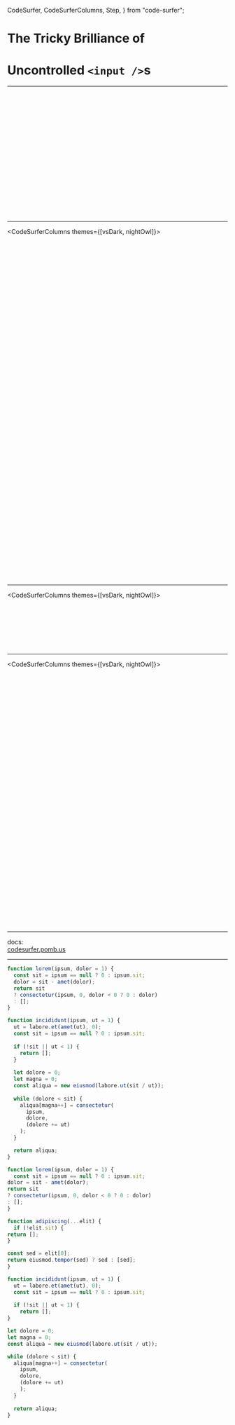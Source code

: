 
  CodeSurfer,
  CodeSurferColumns,
  Step,
} from "code-surfer";


# The Tricky Brilliance of
# Uncontrolled `<input />`s

---

<CodeSurferColumns themes={[vsDark]}>


<Step>

```js 1,3,2[1:23] file=./keyframes/002-structure/01-component/a/01-a-1-01-ValueInput.js
```

</Step>



<Step>

```js 1,4,1[1:3],2:3,4[1:3] file=./keyframes/002-structure/01-component/a/01-a-2-01-ValueInput.js
```

</Step>



<Step>

```js 1,5,3 file=./keyframes/002-structure/02-render/a/02-a-1-01-ValueInput.js
```

</Step>



<Step>

```js 1,9,7,3[1:11],4:5,6[1:5] file=./keyframes/002-structure/02-render/a/02-a-2-01-ValueInput.js
```

</Step>



<Step>

```js 1,9,7 file=./keyframes/002-structure/03-props/a/03-a-1-01-ValueInput.js
```

</Step>



<Step>

```js 1,13,11,3[1:10],4,5[1:13] file=./keyframes/002-structure/03-props/a/03-a-2-01-ValueInput.js
```

</Step>



<Step>

```js 1,13,11,4[1:15] file=./keyframes/002-structure/03-props/a/03-a-3-01-ValueInput.js
```

</Step>



<Step>

```js 1,15,13,8[1:11],9,10[1:6] file=./keyframes/002-structure/03-props/a/03-a-4-01-ValueInput.js
```

</Step>



<Step>

```js 1,15,13,9[1:20] file=./keyframes/002-structure/03-props/a/03-a-5-01-ValueInput.js
```

</Step>



<Step>

```js 1,19,17,7[1:10],8,9[1:13] file=./keyframes/002-structure/03-props/a/03-a-6-01-ValueInput.js
```

</Step>



<Step>

```js 1,19,17,8[1:27] file=./keyframes/002-structure/03-props/a/03-a-7-01-ValueInput.js
```

</Step>



<Step>

```js 1,23,21,14[1:33],15:16,17[1:8] file=./keyframes/002-structure/03-props/a/03-a-8-01-ValueInput.js
```

</Step>



<Step>

```js 1:23 file=./keyframes/002-structure/03-props/a/03-a-9-01-ValueInput.js
```

</Step>



<Step>

```js 23,27,23[1:3],24:26,27[1:3] file=./keyframes/002-structure/04-consumer/a/04-a-1-01-ValueInput.js
```

</Step>



<Step>

```js 23,31,29,25[1:11],26:27,28[1:5] file=./keyframes/002-structure/04-consumer/a/04-a-2-01-ValueInput.js
```

</Step>



<Step>

```js 23,33,31,26[1:16],27,28[1:6] file=./keyframes/002-structure/04-consumer/a/04-a-3-01-ValueInput.js
```

</Step>



<Step>

```js 23,35,33,25[1:54],29 file=./keyframes/002-structure/04-consumer/a/04-a-4-01-ValueInput.js
```

</Step>



<Step>

```js 23,39,37,29[1:20],30:32,33[1:8] file=./keyframes/002-structure/04-consumer/a/04-a-5-01-ValueInput.js
```

</Step>



<Step>

```js 23,39,37,32[1:46] file=./keyframes/002-structure/04-consumer/a/04-a-6-01-ValueInput.js
```

</Step>



<Step>

```js 23,39,23[1:3],24:38,39[1:3] file=./keyframes/002-structure/04-consumer/b/04-b-1-01-ValueInput.js
```

</Step>



<Step>

```js 1,39,1[1:3],2:38,39[1:3] file=./keyframes/002-structure/04-consumer/b/04-b-2-01-ValueInput.js
```

</Step>


</CodeSurferColumns>

---

<CodeSurferColumns themes={[vsDark, nightOwl]}>


<Step>

```js 1,3,2[1:23] file=./keyframes/003-compare/01-component/a/01-a-1-01-ValueInput.js
```

```js 1,3,2[1:23] file=./keyframes/003-compare/01-component/a/01-a-1-02-LineItem.js
```

</Step>



<Step>

```js 1,4,1[1:3],2:3,4[1:3] file=./keyframes/003-compare/01-component/a/01-a-2-01-ValueInput.js
```

```js 1,4,1[1:3],2:3,4[1:3] file=./keyframes/003-compare/01-component/a/01-a-2-02-LineItem.js
```

</Step>



<Step>

```js 1,5,3 file=./keyframes/003-compare/02-render/a/02-a-1-01-ValueInput.js
```

```js 1,5,3 file=./keyframes/003-compare/02-render/a/02-a-1-02-LineItem.js
```

</Step>



<Step>

```js 1,9,7,3[1:11],4:5,6[1:5] file=./keyframes/003-compare/02-render/a/02-a-2-01-ValueInput.js
```

```js 1,9,7,3[1:11],4:5,6[1:5] file=./keyframes/003-compare/02-render/a/02-a-2-02-LineItem.js
```

</Step>



<Step>

```js 1,9,7 file=./keyframes/003-compare/03-props/a/03-a-1-01-ValueInput.js
```

```js 1,9,7 file=./keyframes/003-compare/03-props/a/03-a-1-02-LineItem.js
```

</Step>



<Step>

```js 1,13,11,3[1:10],4,5[1:13] file=./keyframes/003-compare/03-props/a/03-a-2-01-ValueInput.js
```

```js 1,13,11,3[1:10],4,5[1:13] file=./keyframes/003-compare/03-props/a/03-a-2-02-LineItem.js
```

</Step>



<Step>

```js 1,13,11,4[1:15] file=./keyframes/003-compare/03-props/a/03-a-3-01-ValueInput.js
```

```js 1,15,13,4[1:22],5,6[1:24] file=./keyframes/003-compare/03-props/a/03-a-3-02-LineItem.js
```

</Step>



<Step>

```js 1,15,13,8[1:11],9,10[1:6] file=./keyframes/003-compare/03-props/a/03-a-4-01-ValueInput.js
```

```js 1,17,15,10[1:9],11,12[1:6] file=./keyframes/003-compare/03-props/a/03-a-4-02-LineItem.js
```

</Step>



<Step>

```js 1,15,13,9[1:20] file=./keyframes/003-compare/03-props/a/03-a-5-01-ValueInput.js
```

```js 1,23,21,11[1:15],12:16,17[1:9] file=./keyframes/003-compare/03-props/a/03-a-5-02-LineItem.js
```

</Step>



<Step>

```js 1,19,17,7[1:10],8,9[1:13] file=./keyframes/003-compare/03-props/a/03-a-6-01-ValueInput.js
```

```js 1,26,24,9[1:10],10,11[1:13] file=./keyframes/003-compare/03-props/a/03-a-6-02-LineItem.js
```

</Step>



<Step>

```js 1,19,17,8[1:27] file=./keyframes/003-compare/03-props/a/03-a-7-01-ValueInput.js
```

```js 1,29,27,10[1:27],11:12,13[1:31] file=./keyframes/003-compare/03-props/a/03-a-7-02-LineItem.js
```

</Step>



<Step>

```js 1,23,21,14[1:33],15:16,17[1:8] file=./keyframes/003-compare/03-props/a/03-a-8-01-ValueInput.js
```

```js 1,39,37,24[1:33],25:32,33[1:8] file=./keyframes/003-compare/03-props/a/03-a-8-02-LineItem.js
```

</Step>



<Step>

```js 1:23 file=./keyframes/003-compare/03-props/a/03-a-9-01-ValueInput.js
```

```js 1:39 file=./keyframes/003-compare/03-props/a/03-a-9-02-LineItem.js
```

</Step>



<Step>

```js 23,27,23[1:3],24:26,27[1:3] file=./keyframes/003-compare/04-consumer/a/04-a-1-01-ValueInput.js
```

```js 39,43,39[1:3],40:42,43[1:3] file=./keyframes/003-compare/04-consumer/a/04-a-1-02-LineItem.js
```

</Step>



<Step>

```js 23,31,29,25[1:11],26:27,28[1:5] file=./keyframes/003-compare/04-consumer/a/04-a-2-01-ValueInput.js
```

```js 39,47,45,41[1:11],42:43,44[1:5] file=./keyframes/003-compare/04-consumer/a/04-a-2-02-LineItem.js
```

</Step>



<Step>

```js 23,33,31,26[1:16],27,28[1:6] file=./keyframes/003-compare/04-consumer/a/04-a-3-01-ValueInput.js
```

```js 39,49,47,42[1:14],43,44[1:6] file=./keyframes/003-compare/04-consumer/a/04-a-3-02-LineItem.js
```

</Step>



<Step>

```js 23,35,33,25[1:54],29 file=./keyframes/003-compare/04-consumer/a/04-a-4-01-ValueInput.js
```

```js 39,51,49,41[1:57],45 file=./keyframes/003-compare/04-consumer/a/04-a-4-02-LineItem.js
```

</Step>



<Step>

```js 23,39,37,29[1:20],30:32,33[1:8] file=./keyframes/003-compare/04-consumer/a/04-a-5-01-ValueInput.js
```

```js 39,56,54,45[1:32],46:49,50[1:8] file=./keyframes/003-compare/04-consumer/a/04-a-5-02-LineItem.js
```

</Step>



<Step>

```js 23,39,37,32[1:46] file=./keyframes/003-compare/04-consumer/a/04-a-6-01-ValueInput.js
```

```js 39,57,55,47[1:35],48:49,50[1:36] file=./keyframes/003-compare/04-consumer/a/04-a-6-02-LineItem.js
```

</Step>



<Step>

```js 23,39,37,32[1:46] file=./keyframes/003-compare/04-consumer/a/04-a-6-01-ValueInput.js
```

```js 39,59,57,53,42[1:51] file=./keyframes/003-compare/04-consumer/a/04-a-7-02-LineItem.js
```

</Step>



<Step>

```js 23,39,37,32[1:46] file=./keyframes/003-compare/04-consumer/a/04-a-6-01-ValueInput.js
```

```js 39,63,61,54[1:26],55:56,57[1:8] file=./keyframes/003-compare/04-consumer/a/04-a-8-02-LineItem.js
```

</Step>



<Step>

```js 23,39,37,32[1:46] file=./keyframes/003-compare/04-consumer/a/04-a-6-01-ValueInput.js
```

```js 39,65,63,56[1:30],57,58[1:10] file=./keyframes/003-compare/04-consumer/a/04-a-9-02-LineItem.js
```

</Step>



<Step>

```js 23,39,23[1:3],24:38,39[1:3] file=./keyframes/003-compare/04-consumer/b/04-b-1-01-ValueInput.js
```

```js 39,65,39[1:3],40:64,65[1:3] file=./keyframes/003-compare/04-consumer/b/04-b-1-02-LineItem.js
```

</Step>



<Step>

```js 1,39,1[1:3],2:38,39[1:3] file=./keyframes/003-compare/04-consumer/b/04-b-2-01-ValueInput.js
```

```js 1,65,1[1:3],2:64,65[1:3] file=./keyframes/003-compare/04-consumer/b/04-b-2-02-LineItem.js
```

</Step>



<Step>

```js 23,39,23[1:3],24:38,39[1:3] file=./keyframes/003-compare/05-consumer/a/05-a-1-01-ValueInput.js
```

```js 39,65,39[1:3],40:64,65[1:3] file=./keyframes/003-compare/05-consumer/a/05-a-1-02-LineItem.js
```

</Step>



<Step>

```js 23,55,39,40[1:27],41:53,54[1:3] file=./keyframes/003-compare/05-consumer/a/05-a-2-01-ValueInput.js
```

```js 39,91,66[1:27],67:89,90[1:3] file=./keyframes/003-compare/05-consumer/a/05-a-2-02-LineItem.js
```

</Step>



<Step>

```js 32,39,48 file=./keyframes/003-compare/05-consumer/a/05-a-2-01-ValueInput.js
```

```js 48,51,56,57,58,65,74,77,82,83,84 file=./keyframes/003-compare/05-consumer/a/05-a-2-02-LineItem.js
```

</Step>



<Step>

```js 23[1:3],24:54,55[1:3] file=./keyframes/003-compare/05-consumer/a/05-a-2-01-ValueInput.js
```

```js 39[1:3],40:90,91[1:3] file=./keyframes/003-compare/05-consumer/a/05-a-2-02-LineItem.js
```

</Step>


</CodeSurferColumns>

---

<CodeSurferColumns themes={[vsDark, nightOwl]}>


<Step>

```js 1,39,1[1:3],2:38,39[1:3] file=./keyframes/004-refactor/06-refactor/a/06-a-1-02-LineItem.js
```

</Step>



<Step>

```js 15,10[1:27],11:12,13[1:31] file=./keyframes/004-refactor/06-refactor/a/06-a-2-02-LineItem.js
```

</Step>



<Step>

```js 12,15,16,14 file=./keyframes/004-refactor/06-refactor/a/06-a-3-02-LineItem.js
```

</Step>



<Step>

```js 10,15,16,14 file=./keyframes/004-refactor/06-refactor/a/06-a-4-02-LineItem.js
```

</Step>



<Step>

```js 31,34,37 file=./keyframes/004-refactor/06-refactor/a/06-a-5-02-LineItem.js
```

</Step>



<Step>

```js 31,34,37 file=./keyframes/004-refactor/06-refactor/a/06-a-6-02-LineItem.js
```

</Step>



<Step>

```js 1,23,10 file=./keyframes/004-refactor/06-refactor/a/06-a-7-02-LineItem.js
```

</Step>



<Step>

```js 8,11,12,19 file=./keyframes/004-refactor/06-refactor/a/06-a-8-02-LineItem.js
```

</Step>


</CodeSurferColumns>

---

<CodeSurferColumns themes={[vsDark, nightOwl]}>


<Step>

```js 1,26,1[1:3],2:25,26[1:3] file=./keyframes/005-conform/07-update/a/07-a-1-01-ValueInput.js
```

```js 1,44,1[1:3],2:43,44[1:3] file=./keyframes/005-conform/07-update/a/07-a-1-02-LineItem.js
```

</Step>



<Step>

```js 26,42,26[1:3],27:41,42[1:3] file=./keyframes/005-conform/07-update/a/07-a-2-01-ValueInput.js
```

```js 44,70,44[1:3],45:69,70[1:3] file=./keyframes/005-conform/07-update/a/07-a-2-02-LineItem.js
```

</Step>



<Step>

```js 34[1:17],35,36[1:8] file=./keyframes/005-conform/07-update/a/07-a-3-01-ValueInput.js
```

```js 60,61,62,63,64,52[1:21],53:56,57[1:8] file=./keyframes/005-conform/07-update/a/07-a-3-02-LineItem.js
```

</Step>



<Step>

```js 26,42,34,35 file=./keyframes/005-conform/07-update/a/07-a-4-01-ValueInput.js
```

```js 44,65,52,53,57,58 file=./keyframes/005-conform/07-update/a/07-a-4-02-LineItem.js
```

</Step>



<Step>

```js 26,42,29,28,32[1:20],33:35,36[1:8] file=./keyframes/005-conform/07-update/a/07-a-5-01-ValueInput.js
```

```js 44,65,48,46,47,51[1:32],52:58,59[1:8] file=./keyframes/005-conform/07-update/a/07-a-5-02-LineItem.js
```

</Step>



<Step>

```js 1,26,1[1:3],2:25,26[1:3] file=./keyframes/005-conform/07-update/a/07-a-6-01-ValueInput.js
```

```js 1,44,1[1:3],2:43,44[1:3] file=./keyframes/005-conform/07-update/a/07-a-6-02-LineItem.js
```

</Step>



<Step>

```js 1,26 file=./keyframes/005-conform/07-update/a/07-a-7-01-ValueInput.js
```

```js 10,11,15[1:31],16[1:57] file=./keyframes/005-conform/07-update/a/07-a-7-02-LineItem.js
```

</Step>



<Step>

```js 1,26 file=./keyframes/005-conform/07-update/a/07-a-7-01-ValueInput.js
```

```js 10,11,15[1:33],16:22,23[1:5] file=./keyframes/005-conform/07-update/a/07-a-8-02-LineItem.js
```

</Step>



<Step>

```js 1,32,8,11[1:34],12:17,18[1:5] file=./keyframes/005-conform/07-update/b/07-b-1-01-ValueInput.js
```

```js 11,12,25[1:35],26:37,38[1:5] file=./keyframes/005-conform/07-update/b/07-b-1-02-LineItem.js
```

</Step>



<Step>

```js 32,48,32[1:3],33:47,48[1:3] file=./keyframes/005-conform/07-update/b/07-b-2-01-ValueInput.js
```

```js 63,84,63[1:3],64:83,84[1:3] file=./keyframes/005-conform/07-update/b/07-b-2-02-LineItem.js
```

</Step>



<Step>

```js 32,47,40,41,34[1:39],35,36[1:6] file=./keyframes/005-conform/07-update/b/07-b-3-01-ValueInput.js
```

```js 63,77,65,69[1:17],70,71[1:37] file=./keyframes/005-conform/07-update/b/07-b-3-02-LineItem.js
```

</Step>



<Step>

```js 8[1:36] file=./keyframes/005-conform/07-update/b/07-b-4-01-ValueInput.js
```

```js 10[1:41],11,12[1:36] file=./keyframes/005-conform/07-update/b/07-b-4-02-LineItem.js
```

</Step>



<Step>

```js 8[1:30],9,10[1:30] file=./keyframes/005-conform/07-update/b/07-b-5-01-ValueInput.js
```

```js 10[1:30],11:13,14[1:30] file=./keyframes/005-conform/07-update/b/07-b-5-02-LineItem.js
```

</Step>



<Step>

```js 34,49,34[1:3],35:48,49[1:3] file=./keyframes/005-conform/07-update/b/07-b-6-01-ValueInput.js
```

```js 65,79,65[1:3],66:78,79[1:3] file=./keyframes/005-conform/07-update/b/07-b-6-02-LineItem.js
```

</Step>



<Step>

```js 34,49,39,43 file=./keyframes/005-conform/07-update/b/07-b-7-01-ValueInput.js
```

```js 65,78,68,72 file=./keyframes/005-conform/07-update/b/07-b-7-02-LineItem.js
```

</Step>



<Step>

```js 8,16 file=./keyframes/005-conform/08-update/a/08-a-1-01-ValueInput.js
```

```js 10,20,29,31,38,40 file=./keyframes/005-conform/08-update/a/08-a-1-02-LineItem.js
```

</Step>



<Step>

```js 35,50,35[1:3],36:49,50[1:3] file=./keyframes/005-conform/08-update/a/08-a-2-01-ValueInput.js
```

```js 70,83,70[1:3],71:82,83[1:3] file=./keyframes/005-conform/08-update/a/08-a-2-02-LineItem.js
```

</Step>



<Step>

```js 35,59,53,41[1:41],42:47,48[1:5] file=./keyframes/005-conform/08-update/a/08-a-3-01-ValueInput.js
```

```js 70,92,86,74[1:41],75:80,81[1:5] file=./keyframes/005-conform/08-update/a/08-a-3-02-LineItem.js
```

</Step>



<Step>

```js 35,65,36,37,48,49,51,52 file=./keyframes/005-conform/08-update/a/08-a-4-01-ValueInput.js
```

```js 70,98,71,72,83,84,86,87,92 file=./keyframes/005-conform/08-update/a/08-a-4-02-LineItem.js
```

</Step>



<Step>

```js 17[1:27],18,19[1:8] file=./keyframes/005-conform/08-update/a/08-a-5-01-ValueInput.js
```

```js 21,22,23,24,32,33,34,41,42,43 file=./keyframes/005-conform/08-update/a/08-a-5-02-LineItem.js
```

</Step>



<Step>

```js 1,50,1[1:3],2:49,50[1:3] file=./keyframes/005-conform/08-update/a/08-a-6-01-ValueInput.js
```

```js 1,83,1[1:3],2:82,83[1:3] file=./keyframes/005-conform/08-update/a/08-a-6-02-LineItem.js
```

</Step>


</CodeSurferColumns>

---

docs:  
[codesurfer.pomb.us](https://codesurfer.pomb.us)

---

<CodeSurfer>

```js title="This is a title" subtitle="and this a subtitle"
function lorem(ipsum, dolor = 1) {
  const sit = ipsum == null ? 0 : ipsum.sit;
  dolor = sit - amet(dolor);
  return sit
  ? consectetur(ipsum, 0, dolor < 0 ? 0 : dolor)
  : [];
}

function incididunt(ipsum, ut = 1) {
  ut = labore.et(amet(ut), 0);
  const sit = ipsum == null ? 0 : ipsum.sit;
  
  if (!sit || ut < 1) {
    return [];
  }
  
  let dolore = 0;
  let magna = 0;
  const aliqua = new eiusmod(labore.ut(sit / ut));
  
  while (dolore < sit) {
    aliqua[magna++] = consectetur(
      ipsum,
      dolore,
      (dolore += ut)
    );
  }

  return aliqua;
}
```

```js
function lorem(ipsum, dolor = 1) {
  const sit = ipsum == null ? 0 : ipsum.sit;
dolor = sit - amet(dolor);
return sit
? consectetur(ipsum, 0, dolor < 0 ? 0 : dolor)
: [];
}

function adipiscing(...elit) {
  if (!elit.sit) {
return [];
}

const sed = elit[0];
return eiusmod.tempor(sed) ? sed : [sed];
}

function incididunt(ipsum, ut = 1) {
  ut = labore.et(amet(ut), 0);
  const sit = ipsum == null ? 0 : ipsum.sit;
  
  if (!sit || ut < 1) {
    return [];
}

let dolore = 0;
let magna = 0;
const aliqua = new eiusmod(labore.ut(sit / ut));

while (dolore < sit) {
  aliqua[magna++] = consectetur(
    ipsum,
    dolore,
    (dolore += ut)
    );
  }
  
  return aliqua;
}

```

```diff 1[10:14],2[15:19],3[22:27],10:12

```

</CodeSurfer>

